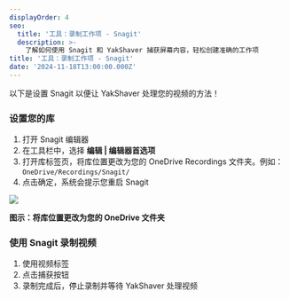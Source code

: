 ```yaml
---
displayOrder: 4
seo:
  title: '工具：录制工作项 - Snagit'
  description: >-
    了解如何使用 Snagit 和 YakShaver 捕获屏幕内容，轻松创建准确的工作项
title: '工具：录制工作项 - Snagit'
date: '2024-11-18T13:00:00.000Z'
---
```


以下是设置 Snagit 以便让 YakShaver 处理您的视频的方法！

### 设置您的库

1. 打开 Snagit 编辑器
2. 在工具栏中，选择 **编辑 | 编辑器首选项**
3. 打开库标签页，将库位置更改为您的 OneDrive Recordings 文件夹。例如：`OneDrive/Recordings/Snagit/`
4. 点击确定，系统会提示您重启 Snagit

![](/snagit-tutorial.jpg)

**图示：将库位置更改为您的 OneDrive 文件夹**

### 使用 Snagit 录制视频

1. 使用视频标签
2. 点击捕获按钮
3. 录制完成后，停止录制并等待 YakShaver 处理视频